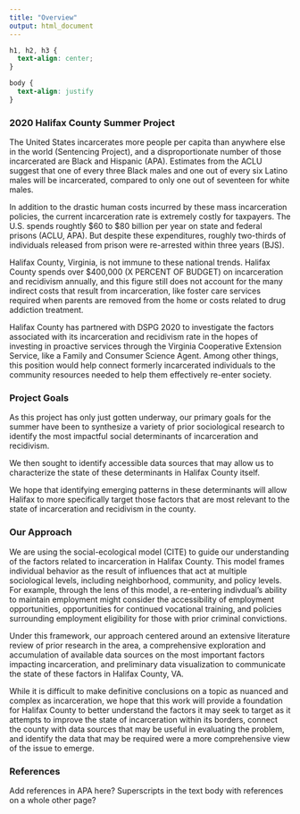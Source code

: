 ```yaml
---
title: "Overview"
output: html_document
---
```


```css
h1, h2, h3 {
  text-align: center;
}

body {
  text-align: justify
}
```

### 2020 Halifax County Summer Project

The United States incarcerates more people per capita than anywhere else in the world (Sentencing Project), and a disproportionate number of those incarcerated are Black and Hispanic (APA). Estimates from the ACLU suggest that one of every three Black males and one out of every six Latino males will be incarcerated, compared to only one out of seventeen for white males.

In addition to the drastic human costs incurred by these mass incarceration policies, the current incarceration rate is extremely costly for taxpayers. The U.S. spends roughtly \$60 to \$80 billion per year on state and federal prisons (ACLU, APA). But despite these expenditures, roughly two-thirds of individuals released from prison were re-arrested within three years (BJS).

Halifax County, Virginia, is not immune to these national trends. Halifax County spends over \$400,000 (X PERCENT OF BUDGET) on incarceration and recidivism annually, and this figure still does not account for the many indirect costs that result from incarceration, like foster care services required when parents are removed from the home or costs related to drug addiction treatment.

Halifax County has partnered with DSPG 2020 to investigate the factors associated with its incarceration and recidivism rate in the hopes of investing in proactive services through the Virginia Cooperative Extension Service, like a Family and Consumer Science Agent. Among other things, this position would help connect formerly incarcerated individuals to the community resources needed to help them effectively re-enter society.

### Project Goals

As this project has only just gotten underway, our primary goals for the summer have been to synthesize a variety of prior sociological research to identify the most impactful social determinants of incarceration and recidivism.

We then sought to identify accessible data sources that may allow us to characterize the state of these determinants in Halifax County itself. 

We hope that identifying emerging patterns in these determinants will allow Halifax to more specifically target those factors that are most relevant to the state of incarceration and recidivism in the county.

### Our Approach

We are using the social-ecological model (CITE) to guide our understanding of the factors related to incarceration in Halifax County. This model frames individual behavior as the result of influences that act at multiple sociological levels, including neighborhood, community, and policy levels. For example, through the lens of this model, a re-entering indivdual's ability to maintain employment might consider the accessibility of employment opportunities, opportunities for continued vocational training, and policies surrounding employment eligibility for those with prior criminal convictions.

Under this framework, our approach centered around an extensive literature review of prior research in the area, a comprehensive exploration and accumulation of available data sources on the most important factors impacting incarceration, and preliminary data visualization to communicate the state of these factors in Halifax County, VA.

While it is difficult to make definitive conclusions on a topic as nuanced and complex as incarceration, we hope that this work will provide a foundation for Halifax County to better understand the factors it may seek to target as it attempts to improve the state of incarceration within its borders, connect the county with data sources that may be useful in evaluating the problem, and identify the data that may be required were a more comprehensive view of the issue to emerge.

### References

Add references in APA here? Superscripts in the text body with references on a whole other page?


